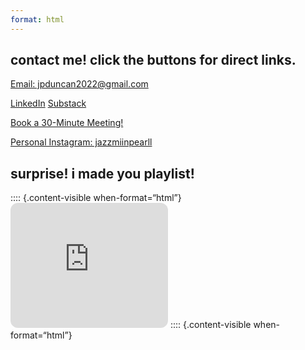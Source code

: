 ```yaml
---
format: html
---
```


## contact me! click the buttons for direct links.


[Email: jpduncan2022@gmail.com](mailto:jpduncan2022@gmail.com?&subject=I Came From Your Website!){.btn .btn-dark .btn-sm}

[LinkedIn](https://www.linkedin.com/in/jazzmin-pearl-duncan){.btn .btn-warning .btn-sm} [Substack](https://euphoniousthegreat.substack.com/){.btn .btn-danger .btn-sm}

[Book a 30-Minute Meeting!](https://calendar.app.google/QsZ4EEaKmKxtV9L97){.btn .btn-success .btn-sm}

[Personal Instagram: jazzmiinpearll](https://www.instagram.com/jazzmiinpearll/){.btn .btn-dark .btn-sm}

## surprise! i made you playlist!

:::: {.content-visible when-format="html"}
<iframe style="border-radius:12px" src="https://open.spotify.com/embed/playlist/71e9b3kw4aAPUb8u5Zmvgu?utm_source=generator" width="50%" height="200" frameBorder="0" allowfullscreen="" allow="autoplay; clipboard-write; encrypted-media; fullscreen; picture-in-picture" loading="lazy"></iframe>
:::: {.content-visible when-format="html"}
